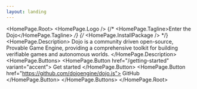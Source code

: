 ```yaml
---
layout: landing
---
```



<HomePage.Root>
  <HomePage.Logo />
  {/* <HomePage.Tagline>Enter the Dojo</HomePage.Tagline> */}
  {/* <HomePage.InstallPackage  /> */}
  <HomePage.Description>
    Dojo is a community driven open-source, Provable Game Engine, providing a comprehensive toolkit for building verifiable games and autonomous worlds.
  </HomePage.Description>
  <HomePage.Buttons>
    <HomePage.Button href="/getting-started" variant="accent">
      Get started
    </HomePage.Button>
    <HomePage.Button href="https://github.com/dojoengine/dojo.js">
      GitHub
    </HomePage.Button>
  </HomePage.Buttons>
</HomePage.Root>
